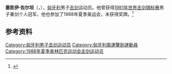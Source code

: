 {{NoteTA|G1=Sports}}
{{eastern name order|[[匈牙利语|匈牙利语]]}}

'''塞凯伊·佐尔坦'''（{{lang-hu|Székely Zoltán}}，{{bd|1952年|2月23日|}}），[[匈牙利|匈牙利]]男子[[击剑|击剑]]运动员。他曾获得[[1981年世界击剑锦标赛|1981年世界击剑锦标赛]]男子重剑个人冠军。他也参加了1988年夏季奥运会，未获得奖牌。<ref>{{Cite web|title=Zoltan SZEKELY|url=https://www.olympic.org/zoltan-szekely|accessdate=2021-03-13|date=2021-03-13|work=International Olympic Committee|language=en}}</ref>

== 参考资料 ==
{{reflist}}

{{世界击剑锦标赛男子重剑个人冠军}}

{{Authority control}}
{{DEFAULTSORT:Székely, Zoltán}}
[[Category:匈牙利男子击剑运动员|Category:匈牙利男子击剑运动员]]
[[Category:匈牙利奧運擊劍運動員|Category:匈牙利奧運擊劍運動員]]
[[Category:1988年夏季奥林匹克运动会击剑运动员|Category:1988年夏季奥林匹克运动会击剑运动员]]